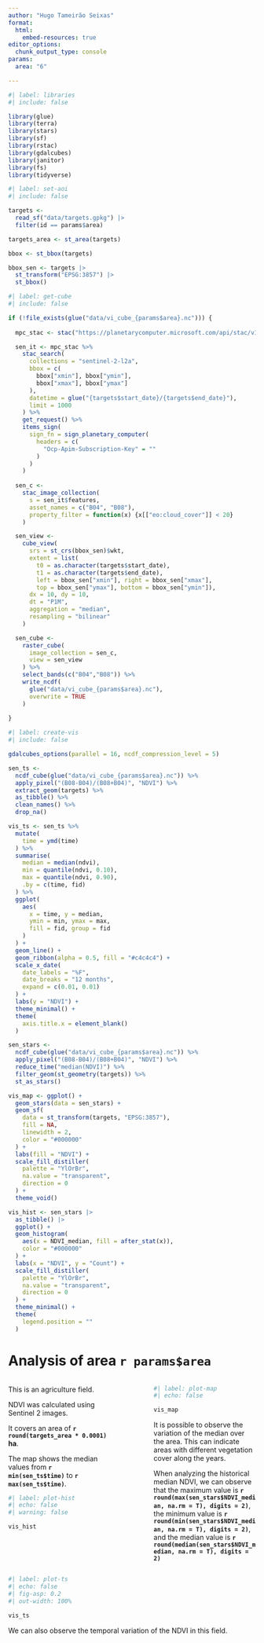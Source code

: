 ```yaml
---
author: "Hugo Tameirão Seixas"
format: 
  html:
    embed-resources: true
editor_options: 
  chunk_output_type: console
params:
  area: "6"

---
```


```r
#| label: libraries
#| include: false

library(glue)
library(terra)
library(stars)
library(sf)
library(rstac)
library(gdalcubes)
library(janitor)
library(fs)
library(tidyverse)

```

```r
#| label: set-aoi
#| include: false

targets <- 
  read_sf("data/targets.gpkg") |>
  filter(id == params$area)

targets_area <- st_area(targets)

bbox <- st_bbox(targets)

bbox_sen <- targets |>
  st_transform("EPSG:3857") |>
  st_bbox()

```

```r
#| label: get-cube
#| include: false

if (!file_exists(glue("data/vi_cube_{params$area}.nc"))) {
  
  mpc_stac <- stac("https://planetarycomputer.microsoft.com/api/stac/v1/")

  sen_it <- mpc_stac %>%
    stac_search(
      collections = "sentinel-2-l2a",
      bbox = c(
        bbox["xmin"], bbox["ymin"],
        bbox["xmax"], bbox["ymax"]
      ),
      datetime = glue("{targets$start_date}/{targets$end_date}"),
      limit = 1000
    ) %>%
    get_request() %>%
    items_sign(
      sign_fn = sign_planetary_computer(
        headers = c(
          "Ocp-Apim-Subscription-Key" = ""
        )
      )
    )
  
  sen_c <-
    stac_image_collection(
      s = sen_it$features,
      asset_names = c("B04", "B08"),
      property_filter = function(x) {x[["eo:cloud_cover"]] < 20}
    )

  sen_view <-
    cube_view(
      srs = st_crs(bbox_sen)$wkt,
      extent = list(
        t0 = as.character(targets$start_date), 
        t1 = as.character(targets$end_date),
        left = bbox_sen["xmin"], right = bbox_sen["xmax"],
        top = bbox_sen["ymax"], bottom = bbox_sen["ymin"]),
      dx = 10, dy = 10,
      dt = "P1M",
      aggregation = "median",
      resampling = "bilinear"
    )

  sen_cube <-
    raster_cube(
      image_collection = sen_c,
      view = sen_view
    ) %>%
    select_bands(c("B04","B08")) %>%
    write_ncdf(
      glue("data/vi_cube_{params$area}.nc"), 
      overwrite = TRUE
    )
  
}

```

```r
#| label: create-vis
#| include: false

gdalcubes_options(parallel = 16, ncdf_compression_level = 5)

sen_ts <- 
  ncdf_cube(glue("data/vi_cube_{params$area}.nc")) %>%
  apply_pixel("(B08-B04)/(B08+B04)", "NDVI") %>%
  extract_geom(targets) %>%
  as_tibble() %>%
  clean_names() %>%
  drop_na()

vis_ts <- sen_ts %>%
  mutate(
    time = ymd(time)
  ) %>%
  summarise(
    median = median(ndvi),
    min = quantile(ndvi, 0.10),
    max = quantile(ndvi, 0.90),
    .by = c(time, fid)
  ) %>%
  ggplot(
    aes(
      x = time, y = median,
      ymin = min, ymax = max,
      fill = fid, group = fid
    )
  ) +
  geom_line() +
  geom_ribbon(alpha = 0.5, fill = "#c4c4c4") +
  scale_x_date(
    date_labels = "%F", 
    date_breaks = "12 months",
    expand = c(0.01, 0.01)
  ) +
  labs(y = "NDVI") +
  theme_minimal() +
  theme(
    axis.title.x = element_blank()
  )

sen_stars <- 
  ncdf_cube(glue("data/vi_cube_{params$area}.nc")) %>%
  apply_pixel("(B08-B04)/(B08+B04)", "NDVI") %>%
  reduce_time("median(NDVI)") %>%
  filter_geom(st_geometry(targets)) %>%
  st_as_stars()

vis_map <- ggplot() +
  geom_stars(data = sen_stars) +
  geom_sf(
    data = st_transform(targets, "EPSG:3857"), 
    fill = NA,
    linewidth = 2,
    color = "#000000"
  ) +
  labs(fill = "NDVI") +
  scale_fill_distiller(
    palette = "YlOrBr", 
    na.value = "transparent",
    direction = 0
  ) +
  theme_void()

vis_hist <- sen_stars |>
  as_tibble() |>
  ggplot() +
  geom_histogram(
    aes(x = NDVI_median, fill = after_stat(x)),
    color = "#000000"
  ) +
  labs(x = "NDVI", y = "Count") +
  scale_fill_distiller(
    palette = "YlOrBr", 
    na.value = "transparent",
    direction = 0
  ) +
  theme_minimal() +
  theme(
    legend.position = ""
  )

```

# Analysis of area `r params$area`

:::: {.columns}

::: {.column width="45%"}

This is an agriculture field. 

NDVI was calculated using Sentinel 2 images. 

It covers an area of **`r round(targets_area * 0.0001)` ha**.

The map shows the median values from **`r min(sen_ts$time)`** to **`r max(sen_ts$time)`**.

```r
#| label: plot-hist
#| echo: false
#| warning: false

vis_hist

```

:::

::: {.column width="10%"}
<!-- empty column to create gap -->
:::

::: {.column width="45%"}

```r
#| label: plot-map
#| echo: false

vis_map

```

It is possible to observe the variation of the median over the area. This can indicate areas with different vegetation cover along the years.

When analyzing the historical median NDVI, we can observe that the maximum value is **`r round(max(sen_stars$NDVI_median, na.rm = T), digits = 2)`**, the minimum value is **`r round(min(sen_stars$NDVI_median, na.rm = T), digits = 2)`**, and the median value is **`r round(median(sen_stars$NDVI_median, na.rm = T), digits = 2)`**

:::

::::

```r
#| label: plot-ts
#| echo: false
#| fig-asp: 0.2
#| out-width: 100%

vis_ts

```

We can also observe the temporal variation of the NDVI in this field.
